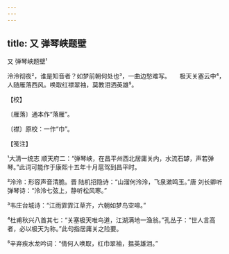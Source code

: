 ```yaml
---
---
---
```

title: 又 弹琴峡题壁
---



又 弹琴峡题壁¹





泠泠彻夜²，谁是知音者？如梦前朝何处也³，一曲边愁难写。　　极天关塞云中⁴，人随雁落西风。唤取红襟翠袖，莫教泪洒英雄⁵。





【校】


〔雁落〕通本作“落雁”。

〔襟〕原校：一作“巾”。





【笺注】


¹大清一统志 顺天府二：“弹琴峡，在昌平州西北居庸关内，水流石罅，声若弹琴。”此词可能作于康熙十五年十月扈驾到昌平时。

²泠泠：形容声音清脆。晋 陆机招隐诗：“山溜何泠泠，飞泉漱鸣玉。”唐 刘长卿听弹琴诗：“泠泠七弦上，静听松风寒。”

³韦庄台城诗：“江雨霏霏江草齐，六朝如梦鸟空啼。”

⁴杜甫秋兴八首其七：“关塞极天唯鸟道，江湖满地一渔翁。”孔丛子：“世人言高者，必以极天为称。”此句指居庸关之险要。

⁵辛弃疾水龙吟词：“倩何人唤取，红巾翠袖，揾英雄泪。”